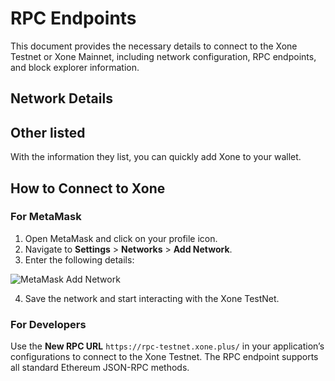 
# RPC Endpoints

This document provides the necessary details to connect to the Xone Testnet or Xone Mainnet, including network configuration, RPC endpoints, and block explorer information.

## Network Details

<NetworkTable />

## Other listed

With the information they list, you can quickly add Xone to your wallet.

<NetworkListed />

## How to Connect to Xone

### **For MetaMask**
1. Open MetaMask and click on your profile icon.
2. Navigate to **Settings** > **Networks** > **Add Network**.
3. Enter the following details:

<Image src="/images/MetaMask Add Network.png" alt="MetaMask Add Network" width={1200} height={800} full />

4. Save the network and start interacting with the Xone TestNet.

### **For Developers**
Use the **New RPC URL** `https://rpc-testnet.xone.plus/` in your application’s configurations to connect to the Xone Testnet. The RPC endpoint supports all standard Ethereum JSON-RPC methods.
